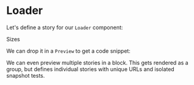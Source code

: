

<Meta title="MDX/Loader" component={Loader} />

# Loader

Let's define a story for our `Loader` component:

<Story name="default">
  <Loader />
</Story>

Sizes

<Preview>
  <Story name="large">
    <Loader color="#1089ff" height={100} width={100} />
  </Story>
  <Story name="medium">
    <Loader color="#1089ff" height={50} width={50} />
  </Story>
  <Story name="small">
    <Loader color="#1089ff" height={25} width={25} />
  </Story>
  <Story name="tiny">
    <Loader color="#1089ff" height={10} width={10} />
  </Story>
</Preview>

We can drop it in a `Preview` to get a code snippet:

<Preview>
  <Story name="blue">
    <Loader color="#1089ff" height={100} width={100} />
  </Story>
  <Story name="orange">
    <Loader color="orange" height={100} width={100} />
  </Story>
  <Story name="red">
    <Loader color="red" height={100} width={100} />
  </Story>
</Preview>

We can even preview multiple stories in a block. This
gets rendered as a group, but defines individual stories
with unique URLs and isolated snapshot tests.
